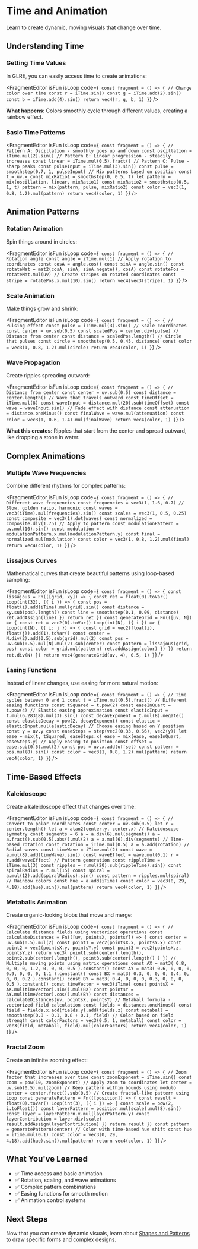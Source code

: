 # Time and Animation


Learn to create dynamic, moving visuals that change over time.

## Understanding Time

### Getting Time Values

In GLRE, you can easily access time to create animations:

<FragmentEditor
        isFun
        isLoop
        code={`
const fragment = () => {
        // Change color over time
        const r = iTime.sin()
        const g = iTime.add(2).sin()
        const b = iTime.add(4).sin()
        return vec4(r, g, b, 1)
}`}
/>

**What happens**: Colors smoothly cycle through different values, creating a rainbow effect.

### Basic Time Patterns

<FragmentEditor
        isFun
        isLoop
        code={`
const fragment = () => {
        // Pattern A: Oscillation - smoothly goes up and down
        const oscillation = iTime.mul(2).sin()
        // Pattern B: Linear progression - steadily increases
        const linear = iTime.mul(0.5).fract()
        // Pattern C: Pulse - sharp peaks
        const pulseInput = iTime.mul(3).sin()
        const pulse = smoothstep(0.7, 1, pulseInput)
        // Mix patterns based on position
        const t = uv.x
        const mixRatio1 = smoothstep(0, 0.5, t)
        let pattern = mix(oscillation, linear, mixRatio1)
        const mixRatio2 = smoothstep(0.5, 1, t)
        pattern = mix(pattern, pulse, mixRatio2)
        const color = vec3(1, 0.8, 1.2).mul(pattern)
        return vec4(color, 1)
}`}
/>

## Animation Patterns

### Rotation Animation

Spin things around in circles:

<FragmentEditor
        isFun
        isLoop
        code={`
const fragment = () => {
        // Rotation angle
        const angle = iTime.mul(1)
        // Apply rotation to coordinates
        const cosA = angle.cos()
        const sinA = angle.sin()
        const rotateMat = mat2(cosA, sinA, sinA.negate(), cosA)
        const rotatePos = rotateMat.mul(uv)
        // Create stripes on rotated coordinates
        const stripe = rotatePos.x.mul(10).sin()
        return vec4(vec3(stripe), 1)
}`}
/>

### Scale Animation

Make things grow and shrink:

<FragmentEditor
        isFun
        isLoop
        code={`
const fragment = () => {
        // Pulsing effect
        const pulse = iTime.mul(3).sin()
        // Scale coordinates
        const center = uv.sub(0.5)
        const scaledPos = center.div(pulse)
        // Distance from center
        const distance = scaledPos.length()
        // Circle that pulses
        const circle = smoothstep(0.5, 0.45, distance)
        const color = vec3(1, 0.8, 1.2).mul(circle)
        return vec4(color, 1)
}`}
/>

### Wave Propagation

Create ripples spreading outward:

<FragmentEditor
        isFun
        isLoop
        code={`
const fragment = () => {
        // Distance from center
        const center = uv.sub(0.5)
        const distance = center.length()
        // Wave that travels outward
        const timeOffset = iTime.mul(8)
        const waveInput = distance.mul(20).sub(timeOffset)
        const wave = waveInput.sin()
        // Fade effect with distance
        const attenuation = distance.oneMinus()
        const finalWave = wave.mul(attenuation)
        const color = vec3(1, 0.6, 1.4).mul(finalWave)
        return vec4(color, 1)
}`}
/>

**What this creates**: Ripples that start from the center and spread outward, like dropping a stone in water.

## Complex Animations

### Multiple Wave Frequencies

Combine different rhythms for complex patterns:

<FragmentEditor
        isFun
        isLoop
        code={`
const fragment = () => {
        // Different wave frequencies
        const frequencies = vec3(1, 1.6, 0.7) // Slow, golden ratio, harmonic
        const waves = vec3(iTime).mul(frequencies).sin()
        const scales = vec3(1, 0.5, 0.25)
        const composite = vec3(1).dot(waves)
        const normalized = composite.div(1.75)
        // Apply to pattern
        const modulationPattern = uv.mul(10).sin()
        const modulation = modulationPattern.x.mul(modulationPattern.y)
        const final = normalized.mul(modulation)
        const color = vec3(1, 0.8, 1.2).mul(final)
        return vec4(color, 1)
}`}
/>

### Lissajous Curves

Mathematical curves that create beautiful patterns using loop-based sampling:

<FragmentEditor
        isFun
        isLoop
        code={`
const fragment = () => {
        const lissajous = Fn(([grid, xy]) => {
                const ret = float(0).toVar()
                Loop(int(32), ({ i }) => {
                        const pos = float(i).add(iTime).mul(grid).sin()
                        const distance = xy.sub(pos).length()
                        const line = smoothstep(0.1, 0.09, distance)
                        ret.addAssign(line)
                })
                return ret
        })
        const generateGrid = Fn(([uv, N]) => {
                const ret = vec2(0).toVar()
                Loop(int(N), ({ i }) => {
                        Loop(int(N), ({ i: j }) => {
                                const grid = vec2(float(i), float(j)).add(1).toVar()
                                const center = N.div(2).add(0.5).sub(grid).mul(2)
                                const pos = uv.sub(0.5).mul(N).mul(2).sub(center)
                                const pattern = lissajous(grid, pos)
                                const color = grid.mul(pattern)
                                ret.addAssign(color)
                        })
                })
                return ret.div(N)
        })
        return vec4(generateGrid(uv, 4), 0.5, 1)
}`}
/>

### Easing Functions

Instead of linear changes, use easing for more natural motion:

<FragmentEditor
        isFun
        isLoop
        code={`
const fragment = () => {
        // Time cycles between 0 and 1
        const t = iTime.mul(0.5).fract()
        // Different easing functions
        const tSquared = t.pow(2)
        const easeInQuart = t.pow(4)
        // Elastic easing approximation
        const elasticInput = t.mul(6.28318).mul(3).sin()
        const decayExponent = t.mul(8).negate()
        const elasticDecay = pow(2, decayExponent)
        const elastic = elasticInput.mul(elasticDecay)
        // Choose easing based on Y position
        const y = uv.y
        const easeSteps = step(vec2(0.33, 0.66), vec2(y))
        let ease = mix(t, tSquared, easeSteps.x)
        ease = mix(ease, easeInQuart, easeSteps.y)
        // Apply easing to position
        const offset = ease.sub(0.5).mul(2)
        const pos = uv.x.add(offset)
        const pattern = pos.mul(8).sin()
        const color = vec3(1, 0.8, 1.2).mul(pattern)
        return vec4(color, 1)
}`}
/>

## Time-Based Effects

### Kaleidoscope

Create a kaleidoscope effect that changes over time:

<FragmentEditor
        isFun
        isLoop
        code={`
const fragment = () => {
        // Convert to polar coordinates
        const center = uv.sub(0.5)
        let r = center.length()
        let a = atan2(center.y, center.x)
        // Kaleidoscope symmetry
        const segments = 6
        a = a.div(6).mul(segments)
        a = a.fract().sub(0.5).abs().mul(2)
        a = a.mul(6).div(segments)
        // Time-based rotation
        const rotation = iTime.mul(0.5)
        a = a.add(rotation)
        // Radial waves
        const timeWave = iTime.mul(2)
        const wave = a.mul(8).add(timeWave).sin()
        const waveEffect = wave.mul(0.1)
        r = r.add(waveEffect)
        // Pattern generation
        const rippleTime = iTime.mul(3)
        const ripples = r.mul(20).sub(rippleTime).sin()
        const spiralRadius = r.mul(15)
        const spiral = a.mul(12).add(spiralRadius).sin()
        const pattern = ripples.mul(spiral)
        // Rainbow colors
        const hue = a.add(iTime)
        const color = vec3(0, 29, 4.18).add(hue).sin().mul(pattern)
        return vec4(color, 1)
}`}
/>

### Metaballs Animation

Create organic-looking blobs that move and merge:

<FragmentEditor
        isFun
        isLoop
        code={`
const fragment = () => {
        // Calculate distance fields using vectorized operations
        const calculateDistances = Fn(([uv, pointsX, pointsY]) => {
                const center = uv.sub(0.5).mul(2)
                const point1 = vec2(pointsX.x, pointsY.x)
                const point2 = vec2(pointsX.y, pointsY.y)
                const point3 = vec2(pointsX.z, pointsY.z)
                return vec3(
                        point1.sub(center).length(),
                        point2.sub(center).length(),
                        point3.sub(center).length()
                )
        })
        // Multiple moving points using matrix operations
        const AX = mat3(
                0.8, 0, 0,
                0, 1.2, 0,
                0, 0, 0.5
        ).constant()
        const AY = mat3(
                0.6, 0, 0,
                0, 0.9, 0,
                0, 0, 1.1
        ).constant()
        const BX = mat3(
                0.3, 0, 0,
                0, 0.4, 0,
                0, 0, 0.2
        ).constant()
        const BY = mat3(
                0.4, 0, 0,
                0, 0.3, 0,
                0, 0, 0.5
        ).constant()
        const timeVector = vec3(iTime)
        const pointsX = AX.mul(timeVector).sin().mul(BX)
        const pointsY = AY.mul(timeVector).cos().mul(BY)
        const distances = calculateDistances(uv, pointsX, pointsY)
        // Metaball formula - vectorized field calculation
        const fields = distances.oneMinus()
        const field = fields.x.add(fields.y).add(fields.z)
        const metaball = smoothstep(0.8 - 0.1, 0.8 + 0.1, field)
        // Color based on field strength
        const colorFactors = vec3(0.5, 1, metaball)
        const color = vec3(field, metaball, field).mul(colorFactors)
        return vec4(color, 1)
}`}
/>

### Fractal Zoom

Create an infinite zooming effect:

<FragmentEditor
        isFun
        isLoop
        code={`
const fragment = () => {
        // Zoom factor that increases over time
        const zoomExponent = iTime.sin()
        const zoom = pow(10, zoomExponent)
        // Apply zoom to coordinates
        let center = uv.sub(0.5).mul(zoom)
        // Keep pattern within bounds using modulo
        center = center.fract().sub(0.5)
        // Create fractal-like pattern using Loop
        const generatePattern = Fn(([position]) => {
                const result = float(0).toVar()
                Loop(int(3), ({ i }) => {
                        const scale = pow(2, i.toFloat())
                        const layerPattern = position.mul(scale).mul(8).sin()
                        const layer = layerPattern.x.mul(layerPattern.y)
                        const layerContribution = layer.div(scale)
                        result.addAssign(layerContribution)
                })
                return result
        })
        const pattern = generatePattern(center)
        // Color with time-based hue shift
        const hue = iTime.mul(0.1)
        const color = vec3(0, 29, 4.18).add(hue).sin().mul(pattern)
        return vec4(color, 1)
}`}
/>

## What You've Learned

- ✅ Time access and basic animation
- ✅ Rotation, scaling, and wave animations
- ✅ Complex pattern combinations
- ✅ Easing functions for smooth motion
- ✅ Animation control systems

## Next Steps

Now that you can create dynamic visuals, learn about [Shapes and Patterns](../techniques/04-shapes-patterns.mdx) to draw specific forms and complex designs.
